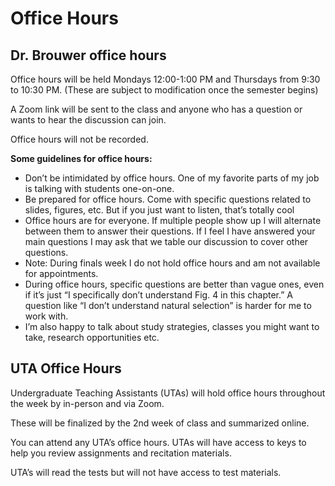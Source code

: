 # Office Hours 

## Dr. Brouwer office hours

Office hours will be held Mondays 12:00-1:00 PM and Thursdays from 9:30 to 10:30 PM.  (These are subject to modification once the semester begins)

<!-- Zoom? In person?  -->

A Zoom link will be sent to the class and anyone who has a question or wants to hear the discussion can join. 

Office hours will not be recorded.


**Some guidelines for office hours:**

* Don't be intimidated by office hours.  One of my favorite parts of my job is talking with students one-on-one.
* Be prepared for office hours.  Come with specific questions related to slides, figures, etc.  But if you just want to listen, that's totally cool
* Office hours are for everyone. If multiple people show up I will alternate between them to answer their questions. If I feel I have answered your main questions I may ask that we table our discussion to cover other questions.
* Note: During finals week I do not hold office hours and am not available for appointments.
* During office hours, specific questions are better than vague ones, even if it's just "I specifically don't understand Fig. 4 in this chapter."  A question like "I don't understand natural selection" is harder for me to work with.
* I'm also happy to talk about study strategies, classes you might want to take, research opportunities etc.


## UTA Office Hours

Undergraduate Teaching Assistants (UTAs) will hold office hours throughout the week by in-person and via Zoom. 

These will be finalized by the 2nd week of class and summarized online.

You can attend any UTA's office hours. UTAs will have access to keys to help you review assignments and recitation materials.

UTA's will read the tests but will not have access to test materials.